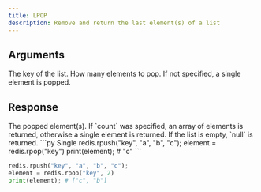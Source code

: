 ```yaml
---
title: LPOP
description: Remove and return the last element(s) of a list
---
```


## Arguments

<ParamField body="key" type="str" required>
  The key of the list.
</ParamField>

<ParamField body="count" type="integer">
  How many elements to pop. If not specified, a single element is popped.
</ParamField>

## Response

<ResponseField type="TValue | TValue[] | null" required>
  The popped element(s). If `count` was specified, an array of elements is
  returned, otherwise a single element is returned. If the list is empty, `null`
  is returned.
</ResponseField>

<RequestExample>
```py Single 
redis.rpush("key", "a", "b", "c"); 
element = redis.rpop("key")
print(element); # "c"
 ```


```py Multiple 
redis.rpush("key", "a", "b", "c"); 
element = redis.rpop("key", 2)
print(element); # ["c", "b"]
 ```
</RequestExample>
